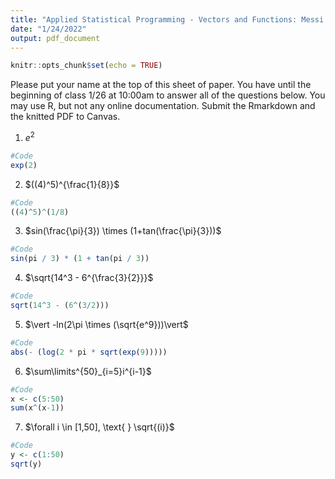 ---
title: "Applied Statistical Programming - Vectors and Functions: Messi Lee, Alma Velazquez, Jordan Duffin Wong"
date: "1/24/2022"
output: pdf_document
---

```{r setup, include=FALSE}
knitr::opts_chunk$set(echo = TRUE)
```

\textbf{Write the R code to answer the following questions. Write the code and then
show what the computer returns when that code is run. Make sure to change the appropriate header in the R code block to make this document compile.}

Please put your name at the top of this sheet of paper. You have until the beginning of class 1/26 at 10:00am to answer all of the questions below. You may use R, but not any online documentation. Submit the Rmarkdown and the knitted PDF to Canvas.

1. $e^2$
```{r}
#Code
exp(2)
```

2. $((4)^5)^{\frac{1}{8}}$
```{r}
#Code
((4)^5)^(1/8)
```

3. $sin(\frac{\pi}{3}) \times (1+tan(\frac{\pi}{3}))$
```{r}
#Code
sin(pi / 3) * (1 + tan(pi / 3))
```

4. $\sqrt{14^3 - 6^{\frac{3}{2}}}$
```{r}
#Code
sqrt(14^3 - (6^(3/2)))
```

5. $\vert -ln(2\pi \times (\sqrt{e^9}))\vert$
```{r}
#Code
abs(- (log(2 * pi * sqrt(exp(9)))))
```

6. $\sum\limits^{50}_{i=5}i^{i-1}$
```{r}
#Code
x <- c(5:50)
sum(x^(x-1))
```

7. $\forall i \in [1,50], \text{ } \sqrt{(i)}$
```{r}
#Code
y <- c(1:50)
sqrt(y)
```
